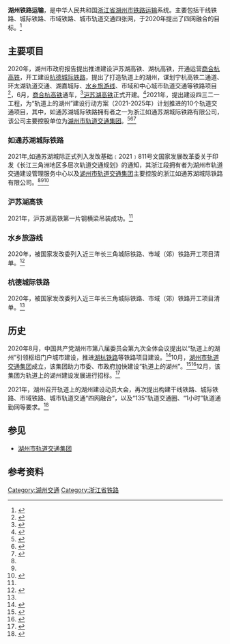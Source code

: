 {{Missing information|1=普速铁路、主要车站|time=2021-10-06T17:14:12+00:00}}
'''湖州铁路运输'''，是中华人民共和国[[浙江省|浙江省]][[湖州市|湖州市]][[铁路运输|铁路运输]]系统。主要包括干线铁路、城际铁路、市域铁路、城市轨道交通四张网，于2020年提出了四网融合的目标。<ref>{{cite web|url=http://www.hz66.com/2020/0528/312755.shtml|title=努力构建“四网融合”轨道交通体系|publisher=湖州在线|archive-url=http://www.freezepage.com/1610694439TBFOMSXKFE|archive-date=2021-01-15}}</ref>

==主要项目==
2020年，湖州市政府报告提出推进建设沪苏湖高铁、湖杭高铁，开通运营[[商合杭高铁|商合杭高铁]]，开工建设[[杭德城际铁路|杭德城际铁路]]，提出了打造轨道上的湖州，谋划宁杭高铁二通道、环太湖轨道交通、湖嘉城际、[[水乡旅游线|水乡旅游线]]、市域和中心城市轨道交通等铁路项目<ref>{{cite web|archive-url=http://www.freezepage.com/1610263921IAYPHLWOYK|url=http://www.huzhou.gov.cn/art/2020/5/6/art_1229213886_54839319.html|publisher=湖州市政府|title=政府工作报告|archive-date=2021-01-10|dead-url=no}}</ref>，6月，[[商合杭高铁|商合杭高铁]]通车，<ref>{{cite web|url=https://www.thepaper.cn/newsDetail_forward_8031615|title=今天，商合杭高铁全线通车！|publisher=芜湖发布|date=2020-06-29}}</ref>[[沪苏湖高铁|沪苏湖高铁]]正式开建。<ref name="husuhu">{{cite web|url=https://www.thepaper.cn/newsDetail_forward_10731137|publisher=澎湃新闻|title=沪苏湖高铁进展|archive-url=http://www.freezepage.com/1610696496GWIWQLCPHC|archive-date=2021-01-15|dead-url=no}}</ref>2021年，提出建设四三二一工程，为“轨道上的湖州”建设行动方案（2021-2025年）计划推进的10个轨道交通项目，其中，如通苏湖城际铁路拥有者之一为浙江如通苏湖城际铁路有限公司，该公司主要控股单位为[[湖州市轨道交通集团|湖州市轨道交通集团]]。<ref name="控股">{{Cite web |url=https://aiqicha.baidu.com/company_detail_96273734464286?rq=ef&pd=ee&from=ps |title=浙江如通苏湖城际铁路有限公司 |access-date=2021-07-09 |publisher=爱企查 |archive-date=2021-07-09 |archive-url=https://web.archive.org/web/20210709185339/https://aiqicha.baidu.com/company_detail_96273734464286?rq=ef&pd=ee&from=ps |dead-url=no }}</ref><ref name="zhaobiao">{{Cite web |url=http://ggzy.huzhou.gov.cn/HZfront/InfoDetail/Default.aspx?InfoID=5260f973-f025-4e6e-a463-41d4af32bc9b&CategoryNum=038006005 |title=如东经南通苏州至湖州城际铁路（浙江段）工程可行性研究及专题报告编制项目 |access-date=2021-07-09  |publisher=湖州公共资源交易中心 |archive-url=http://www.freezepage.com/1625795801PMLPJZLTCA |archive-date=2021-07-09}}</ref><ref>{{cite web|url=https://mp.weixin.qq.com/s/vlRuE1tlnP0MR4c8MUgclQ|title=轨道交通“4321”工程进度如何？|publisher=湖州发布|date=2021-04-11|access-date=2021-07-04|archive-date=2021-07-11|archive-url=https://web.archive.org/web/20210711010728/https://mp.weixin.qq.com/s/vlRuE1tlnP0MR4c8MUgclQ|dead-url=no}}</ref>
===如通苏湖城际铁路===
{{main|如通苏湖城际铁路}}
2021年,如通苏湖城际正式列入发改基础﹝2021﹞811号文国家发展改革委关于印发《长江三角洲地区多层次轨道交通规划》的通知，其浙江段拥有者为湖州市轨道交通建设管理服务中心以及[[湖州市轨道交通集团|湖州市轨道交通集团]]主要控股的浙江如通苏湖城际铁路有限公司。<ref name="zhaobiao"/><ref name="控股"/><ref>{{Cite web |url=http://fgw.huzhou.gov.cn/hzgov/front/s27/xxgk/jggk/zsjg/20190605/i2023647.html |title=湖州市轨道交通建设管理服务中心（湖州市铁路建设管理服务中心） |publisher=湖州发改委 |archive-url=http://www.freezepage.com/1625797352IMRZKGXQIT |archive-date=2021-07-09}}</ref>
===沪苏湖高铁===
{{main|沪苏湖高铁}}
2021年，沪苏湖高铁第一片钢横梁吊装成功。<ref name="husuhu"/>
===水乡旅游线===
{{main|水乡旅游线}}
2020年，被国家发改委列入近三年长三角城际铁路、市域（郊）铁路开工项目清单。<ref name="guidaoshangdechangsanjiao">{{cite web|url=https://mdaily.hangzhou.com.cn/hzrb/2020/12/30/article_detail_1_20201230A187.html|archive-url=http://www.freezepage.com/1610699259QXEMMHCZOO|archive-date=2021-01|title=轨道上的长三角加速推进|dead-url=no}}</ref>
===杭德城际铁路===
{{main|杭德城际铁路}}
2020年，被国家发改委列入近三年长三角城际铁路、市域（郊）铁路开工项目清单。<ref name="guidaoshangdechangsanjiao"/>

==历史==
2020年8月，中国共产党湖州市第八届委员会第九次全体会议提出以“轨道上的湖州”引领枢纽门户城市建设，推进[[湖杭铁路|湖杭铁路]]等铁路项目建设。<ref>{{cite web|url=http://www.huzhou.gov.cn/art/2020/8/13/art_1229213481_55091369.html|archive-url=http://www.freezepage.com/1610263604QJLNPECHPZ|archive-date=2021-01-10|dead-url=no|publisher=湖州市政府|title=中国共产党湖州市第八届委员会第九次全体会议}}</ref>10月，[[湖州市轨道交通集团|湖州市轨道交通集团]]成立，该集团助力市委、市政府加快建设“轨道上的湖州”。<ref>{{cite web|url=https://www.thepaper.cn/newsDetail_forward_9875069|title=6个关键之问看湖州！|publisher=湖州发布|archive-date=2021-01-10|archive-url=http://www.freezepage.com/1610247222MYURDSFXBQ}}</ref><ref>{{cite web|url=http://ehzrb.hz66.com/hzwb/html/2020-10/15/content_117612_12488484.htm|archive-url=http://www.freezepage.com/1610697557HLECMNBSKL|title=湖州轨道集团成立|archive-date=2021-01-15|publisher=湖州晚报|dead-url=no}}</ref>12月，该集团为轨道上的湖州建设发展进行招标。<ref>{{cite web|url=http://ggzy.huzhou.gov.cn/HZfront/infodetail/?infoid=b6f62db3-e705-440e-8cf6-11973a548322&categoryNum=021002001|title=【资格后审】“轨道上的湖州”建设发展研究“轨道上的湖州”建设发展研究招标公告|archive-url=http://www.freezepage.com/1607132651MOZLKUHMIC|archive-date=2020-12-05|dead-url=no}}</ref>


2021年，湖州召开轨道上的湖州建设动员大会，再次提出构建干线铁路、城际铁路、市域铁路、城市轨道交通“四网融合”，以及“135”轨道交通圈、“1小时”轨道通勤网等要求。<ref>{{cite web|url=https://zj.zjol.com.cn/qihanghao/101094914.html|title=湖州召开交通强市推进会暨“轨道上的湖州”建设动员大会|publisher=浙江新闻|archive-date=2021-01-10|archive-url=http://www.freezepage.com/1610247584AABVNAYYOX|dead-url=no}}</ref>

==参见==
*[[湖州市轨道交通集团|湖州市轨道交通集团]]
{{浙江铁路|nocat}}

==参考资料==
{{reflist}}
[[Category:湖州交通|Category:湖州交通]]
[[Category:浙江省铁路|Category:浙江省铁路]]